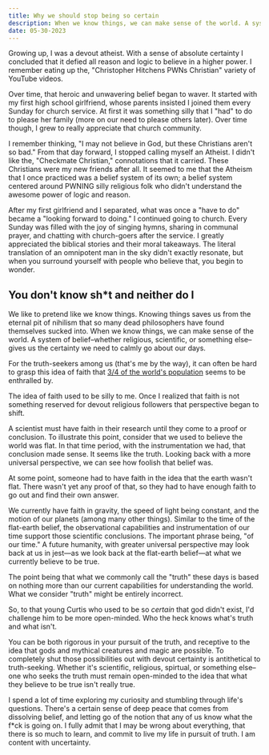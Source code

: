 ```yaml
---
title: Why we should stop being so certain
description: When we know things, we can make sense of the world. A system of belief gives us the certainty we need to calmly go about our days. But what if we're wrong?
date: 05-30-2023
---
```


Growing up, I was a devout atheist.
With a sense of absolute certainty I concluded that it defied all reason and logic to believe in a higher power.
I remember eating up the, "Christopher Hitchens PWNs Christian" variety of YouTube videos.

Over time, that heroic and unwavering belief began to waver.
It started with my first high school girlfriend, whose parents insisted I joined them every Sunday for church service.
At first it was something silly that I "had" to do to please her family (more on our need to please others later).
Over time though, I grew to really appreciate that church community.

I remember thinking, "I may not believe in God, but these Christians aren't so bad."
From that day forward, I stopped calling myself an Atheist.
I didn't like the, "Checkmate Christian," connotations that it carried.
These Christians were my new friends after all.
It seemed to me that the Atheism that I once practiced was a belief system of its own; a belief system centered around PWNING silly religious folk who didn't understand the awesome power of logic and reason.

After my first girlfriend and I separated, what was once a "have to do" became a "looking forward to doing."
I continued going to church.
Every Sunday was filled with the joy of singing hymns, sharing in communal prayer, and chatting with church-goers after the service.
I greatly appreciated the biblical stories and their moral takeaways.
The literal translation of an omnipotent man in the sky didn't exactly resonate, but when you surround yourself with people who believe that, you begin to wonder.

## You don't know sh\*t and neither do I

We like to pretend like we know things.
Knowing things saves us from the eternal pit of nihilism that so many dead philosophers have found themselves sucked into.
When we know things, we can make sense of the world.
A system of belief–whether religious, scientific, or something else–gives us the certainty we need to calmly go about our days.

For the truth-seekers among us (that's me by the way), it can often be hard to grasp this idea of faith that [3/4 of the world's population](https://www.pewresearch.org/religion/2012/12/18/global-religious-landscape-exec/) seems to be enthralled by.

The idea of faith used to be silly to me.
Once I realized that faith is not something reserved for devout religious followers that perspective began to shift.

A scientist must have faith in their research until they come to a proof or conclusion.
To illustrate this point, consider that we used to believe the world was flat.
In that time period, with the instrumentation we had, that conclusion made sense.
It seems like the truth.
Looking back with a more universal perspective, we can see how foolish that belief was.

At some point, someone had to have faith in the idea that the earth wasn't flat.
There wasn't yet any proof of that, so they had to have enough faith to go out and find their own answer.

We currently have faith in gravity, the speed of light being constant, and the motion of our planets (among many other things).
Similar to the time of the flat-earth belief, the observational capabilities and instrumentation of our time support those scientific conclusions.
The important phrase being, "of our time."
A future humanity, with greater universal perspective may look back at us in jest—as we look back at the flat-earth belief—at what we currently believe to be true.

The point being that what we commonly call the "truth" these days is based on nothing more than our current capabilities for understanding the world.
What we consider "truth" might be entirely incorrect.

So, to that young Curtis who used to be so _certain_ that god didn't exist, I'd challenge him to be more open-minded.
Who the heck knows what's truth and what isn't.

You can be both rigorous in your pursuit of the truth, and receptive to the idea that gods and mythical creatures and magic are possible.
To completely shut those possibilities out with devout certainty is antithetical to truth-seeking.
Whether it's scientific, religious, spirtual, or something else–one who seeks the truth must remain open-minded to the idea that what they believe to be true isn't really true.

I spend a lot of time exploring my curiosity and stumbling through life's questions.
There's a certain sense of deep peace that comes from dissolving belief, and letting go of the notion that any of us know what the f\*ck is going on.
I fully admit that I may be wrong about everything, that there is so much to learn, and commit to live my life in pursuit of truth.
I am content with uncertainty.
